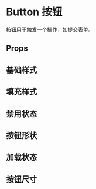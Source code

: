 

<Meta of={Button} />

# Button 按钮

按钮用于触发一个操作，如提交表单。

## Props

<ArgTypes of={Button} />

## 基础样式

<Canvas of={Button.Demo1} />

## 填充样式

<Canvas of={Button.Demo2} />

## 禁用状态

<Canvas of={Button.Demo3} />

## 按钮形状

<Canvas of={Button.Demo4} />

## 加载状态

<Canvas of={Button.Demo5} />

## 按钮尺寸

<Canvas of={Button.Demo6} />

